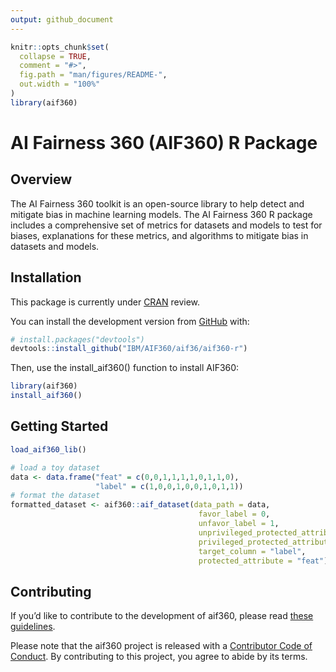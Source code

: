 ```yaml
---
output: github_document
---
```


<!-- README.md is generated from README.Rmd. Please edit that file -->

```r
knitr::opts_chunk$set(
  collapse = TRUE,
  comment = "#>",
  fig.path = "man/figures/README-",
  out.width = "100%"
)
library(aif360)
```

# AI Fairness 360 (AIF360) R Package 

<!-- badges: start -->
<!-- badges: end -->

## Overview

The AI Fairness 360 toolkit is an open-source library to help detect and mitigate bias in machine learning models. 
The AI Fairness 360 R package includes a comprehensive set of metrics for datasets and models to test for biases, explanations for these metrics, and algorithms to mitigate bias in datasets and models.

## Installation

This package is currently under [CRAN](https://CRAN.R-project.org) review.

You can install the development version from [GitHub](https://github.com/) with:

``` r
# install.packages("devtools")
devtools::install_github("IBM/AIF360/aif36/aif360-r") 
```

Then, use the install_aif360() function to install AIF360:

``` r
library(aif360)
install_aif360()
``` 

## Getting Started

``` r
load_aif360_lib()
``` 

``` r
# load a toy dataset
data <- data.frame("feat" = c(0,0,1,1,1,1,0,1,1,0), 
                   "label" = c(1,0,0,1,0,0,1,0,1,1))
# format the dataset
formatted_dataset <- aif360::aif_dataset(data_path = data, 
                                          favor_label = 0, 
                                          unfavor_label = 1, 
                                          unprivileged_protected_attribute = 0, 
                                          privileged_protected_attribute = 1, 
                                          target_column = "label", 
                                          protected_attribute = "feat")

``` 

## Contributing

If you'd like to contribute to the development of aif360, please read [these guidelines](CONTRIBUTING.md).

Please note that the aif360 project is released with a [Contributor Code of Conduct](CODEOFCONDUCT.md). By contributing to this project, you agree to abide by its terms.



